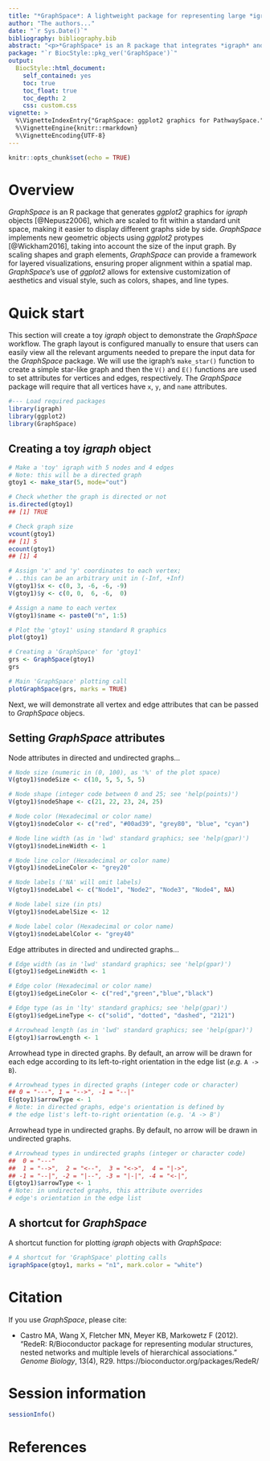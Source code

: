 ```yaml
---
title: "*GraphSpace*: A lightweight package for representing large *igraph* objects in a normalized coordinate system."
author: "The authors..."
date: "`r Sys.Date()`"
bibliography: bibliography.bib
abstract: "<p>*GraphSpace* is an R package that integrates *igraph* and *ggplot2* graphics within a spatial map. *GraphSpace* implements new geometric objects using *ggplot2* protypes, customized for representing large *igraph* objects in a normalized coordinate system.</p>"
package: "`r BiocStyle::pkg_ver('GraphSpace')`"
output: 
  BiocStyle::html_document:
    self_contained: yes
    toc: true
    toc_float: true
    toc_depth: 2
    css: custom.css
vignette: >
  %\VignetteIndexEntry{"GraphSpace: ggplot2 graphics for PathwaySpace."}
  %\VignetteEngine{knitr::rmarkdown}
  %\VignetteEncoding{UTF-8}
---
```


```r
knitr::opts_chunk$set(echo = TRUE)
```

# Overview

*GraphSpace* is an R package that generates *ggplot2* graphics for *igraph* objects [@Nepusz2006], which are scaled to fit within a standard unit space, making it easier to display different graphs side by side. *GraphSpace* implements new geometric objects using *ggplot2* protypes [@Wickham2016], taking into account the size of the input graph. By scaling shapes and graph elements, *GraphSpace* can provide a framework for layered visualizations, ensuring proper alignment within a spatial map. *GraphSpace*'s use of *ggplot2* allows for extensive customization of aesthetics and visual style, such as colors, shapes, and line types.

# Quick start

This section will create a toy *igraph* object to demonstrate the *GraphSpace* workflow. The graph layout is configured manually to ensure that users can easily view all the relevant arguments needed to prepare the input data for the *GraphSpace* package. We will use the igraph's `make_star()` function to create a simple star-like graph and then the `V()` and `E()` functions are used to set attributes for vertices and edges, respectively. The *GraphSpace* package will require that all vertices have `x`, `y`, and `name` attributes.

```r
#--- Load required packages
library(igraph)
library(ggplot2)
library(GraphSpace)
```

## Creating a toy *igraph* object

```r
# Make a 'toy' igraph with 5 nodes and 4 edges
# Note: this will be a directed graph
gtoy1 <- make_star(5, mode="out")

# Check whether the graph is directed or not
is.directed(gtoy1)
## [1] TRUE

# Check graph size
vcount(gtoy1)
## [1] 5
ecount(gtoy1)
## [1] 4

# Assign 'x' and 'y' coordinates to each vertex;
# ..this can be an arbitrary unit in (-Inf, +Inf)
V(gtoy1)$x <- c(0, 3, -6, -6, -9)
V(gtoy1)$y <- c(0, 0,  6, -6,  0)

# Assign a name to each vertex
V(gtoy1)$name <- paste0("n", 1:5)
```

```r
# Plot the 'gtoy1' using standard R graphics
plot(gtoy1)
```

```r
# Creating a 'GraphSpace' for 'gtoy1'
grs <- GraphSpace(gtoy1)
grs
```

```r
# Main 'GraphSpace' plotting call
plotGraphSpace(grs, marks = TRUE)
```

Next, we will demonstrate all vertex and edge attributes that can be passed to *GraphSpace* objecs.

## Setting *GraphSpace* attributes

Node attributes in directed and undirected graphs...

```r
# Node size (numeric in (0, 100), as '%' of the plot space)
V(gtoy1)$nodeSize <- c(10, 5, 5, 5, 5)

# Node shape (integer code between 0 and 25; see 'help(points)')
V(gtoy1)$nodeShape <- c(21, 22, 23, 24, 25)

# Node color (Hexadecimal or color name)
V(gtoy1)$nodeColor <- c("red", "#00ad39", "grey80", "blue", "cyan")

# Node line width (as in 'lwd' standard graphics; see 'help(gpar)')
V(gtoy1)$nodeLineWidth <- 1

# Node line color (Hexadecimal or color name)
V(gtoy1)$nodeLineColor <- "grey20"

# Node labels ('NA' will omit labels)
V(gtoy1)$nodeLabel <- c("Node1", "Node2", "Node3", "Node4", NA)

# Node label size (in pts)
V(gtoy1)$nodeLabelSize <- 12

# Node label color (Hexadecimal or color name)
V(gtoy1)$nodeLabelColor <- "grey40"
```

Edge attributes in directed and undirected graphs...

```r
# Edge width (as in 'lwd' standard graphics; see 'help(gpar)')
E(gtoy1)$edgeLineWidth <- 1

# Edge color (Hexadecimal or color name)
E(gtoy1)$edgeLineColor <- c("red","green","blue","black")

# Edge type (as in 'lty' standard graphics; see 'help(gpar)')
E(gtoy1)$edgeLineType <- c("solid", "dotted", "dashed", "2121")

# Arrowhead length (as in 'lwd' standard graphics; see 'help(gpar)')
E(gtoy1)$arrowLength <- 1 
```

Arrowhead type in directed graphs. By default, an arrow will be drawn for each edge according to its left-to-right orientation in the edge list (*e.g.* `A -> B`).

```r
# Arrowhead types in directed graphs (integer code or character)
## 0 = "---", 1 = "-->", -1 = "--|"
E(gtoy1)$arrowType <- 1
# Note: in directed graphs, edge's orientation is defined by 
# the edge list's left-to-right orientation (e.g. 'A -> B')
```

Arrowhead type in undirected graphs. By default, no arrow will be drawn in undirected graphs.

```r
# Arrowhead types in undirected graphs (integer or character code)
##  0 = "---"
##  1 = "-->",  2 = "<--",  3 = "<->",  4 = "|->",
## -1 = "--|", -2 = "|--", -3 = "|-|", -4 = "<-|", 
E(gtoy1)$arrowType <- 1
# Note: in undirected graphs, this attribute overrides 
# edge's orientation in the edge list
```

## A shortcut for *GraphSpace*

A shortcut function for plotting *igraph* objects with *GraphSpace*:
 
```r
# A shortcut for 'GraphSpace' plotting calls
igraphSpace(gtoy1, marks = "n1", mark.color = "white")
```

# Citation

If you use *GraphSpace*, please cite:

* Castro MA, Wang X, Fletcher MN, Meyer KB, Markowetz F (2012). "RedeR: R/Bioconductor package for representing modular structures, nested networks and multiple levels of hierarchical associations." *Genome Biology*, 13(4), R29. 
https://bioconductor.org/packages/RedeR/


# Session information
```r
sessionInfo()
```


# References

